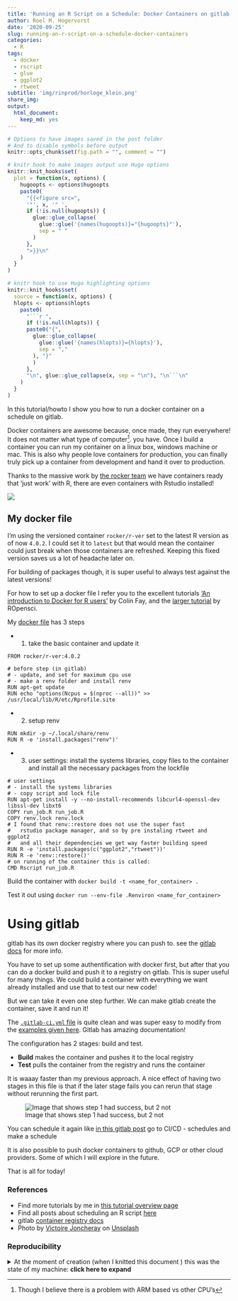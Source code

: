 ```yaml
---
title: 'Running an R Script on a Schedule: Docker Containers on gitlab'
author: Roel M. Hogervorst
date: '2020-09-25'
slug: running-an-r-script-on-a-schedule-docker-containers
categories:
  - R
tags:
  - docker
  - rscript
  - glue
  - ggplot2
  - rtweet
subtitle: 'img/rinprod/horloge_klein.png'
share_img: 
output:
  html_document:
    keep_md: yes
---
```


<!-- useful settings for rmarkdown-->

```r
# Options to have images saved in the post folder
# And to disable symbols before output
knitr::opts_chunk$set(fig.path = "", comment = "")

# knitr hook to make images output use Hugo options
knitr::knit_hooks$set(
  plot = function(x, options) {
    hugoopts <- options$hugoopts
    paste0(
      "{{<figure src=",
      '"', x, '" ',
      if (!is.null(hugoopts)) {
        glue::glue_collapse(
          glue::glue('{names(hugoopts)}="{hugoopts}"'),
          sep = " "
        )
      },
      ">}}\n"
    )
  }
)

# knitr hook to use Hugo highlighting options
knitr::knit_hooks$set(
  source = function(x, options) {
  hlopts <- options$hlopts
    paste0(
      "```r ",
      if (!is.null(hlopts)) {
      paste0("{",
        glue::glue_collapse(
          glue::glue('{names(hlopts)}={hlopts}'),
          sep = ","
        ), "}"
        )
      },
      "\n", glue::glue_collapse(x, sep = "\n"), "\n```\n"
    )
  }
)
```
<!-- content -->
In this tutorial/howto I show you how to run a docker container on a schedule on gitlab. 

Docker containers are awesome because, once made, they run everywhere! It does not matter what type of computer^[Though I believe there is a problem with ARM based vs other CPU's]. you have. Once I build a container you can run my container on a linux box, windows machine or mac. This is also why people love containers for production, you can finally truly pick up a container from development and hand it over to production. 

Thanks to the massive work by [the rocker team](https://github.com/rocker-org/rocker)
we have containers ready that 'just work' with R, there are
even containers with Rstudio installed! 

![](victoire-joncheray-XsP7GCLMWjM-unsplash.jpg)

## My docker file
I'm using the versioned container `rocker/r-ver` set to
the latest R version as of now `4.0.2`. I could set it to
`latest` but that would mean the container could just break when
those containers are refreshed. Keeping this fixed version 
saves us a lot of headache later on. 

For building of packages though, it is super useful to always test against the latest versions!

For how to set up a docker file I refer you to the excellent tutorials ['An introduction to Docker for R users'](https://colinfay.me/docker-r-reproducibility/) by Colin Fay, and the [larger tutorial](https://ropenscilabs.github.io/r-docker-tutorial/) by ROpensci. 

My [docker file](https://github.com/RMHogervorst/invertedushape/blob/main/Dockerfile) has 3 steps

- 1. take the basic container and update it

```
FROM rocker/r-ver:4.0.2

# before step (in gitlab)
# - update, and set for maximum cpu use
# - make a renv folder and install renv
RUN apt-get update
RUN echo "options(Ncpus = $(nproc --all))" >> /usr/local/lib/R/etc/Rprofile.site
```
- 2. setup renv

```
RUN mkdir -p ~/.local/share/renv
RUN R -e 'install.packages("renv")'
```

- 3. user settings: install the systems libraries, copy files to the container and install all the necessary packages from the lockfile

```
# user settings
# - install the systems libraries
# - copy script and lock file
RUN apt-get install -y --no-install-recommends libcurl4-openssl-dev libssl-dev libxt6
COPY run_job.R run_job.R
COPY renv.lock renv.lock
# I found that renv::restore does not use the super fast
#   rstudio package manager, and so by pre instaling rtweet and ggplot2
#   and all their dependencies we get way faster building speed
RUN R -e 'install.packages(c("ggplot2","rtweet"))'
RUN R -e 'renv::restore()'
# on running of the container this is called:
CMD Rscript run_job.R
```

Build the container with `docker build -t <name_for_container> .`

Test it out using `docker run --env-file .Renviron <name_for_container>`

# Using gitlab 
gitlab has its own docker registry where you can push to.
see the [gitlab docs](https://gitlab.com/help/user/packages/container_registry/index) for more info.

You have to set up some authentification with docker first,
but after that you can do a docker build and push it to a registry on gitlab. This is super useful for many things. We could build a container with everything we want already installed and use that to test our new code! 

But we can take it even one step further. We can make gitlab create the container, save it and run it!

The [`.gitlab-ci.yml` file](https://gitlab.com/rmhogervorst/dockerized_script/-/blob/main/.gitlab-ci.yml) is quite clean and was super easy 
to modify from the [examples given here](https://gitlab.com/help/user/packages/container_registry/index#container-registry-examples-with-gitlab-cicd). Gitlab has amazing documentation!

The configuration has 2 stages: build and test.

- **Build** makes the container and pushes it to the local registry
- **Test** pulls the container from the registry and runs the container

It is waaay faster than my previous approach.
A nice effect of having two stages in this file is that if the later stage fails you can rerun that stage without rerunning the first part.

![Image that shows step 1 had success, but 2 not](step_1_succes.png)



You can schedule it again like [in this gitlab post](http://localhost:1313/blog/2020/09/24/running-an-r-script-on-a-schedule-gitlab/) go to CI/CD - schedules and make a schedule


It is also possible to push docker containers to github, GCP or other cloud providers. Some of which I will explore in the future. 

That is all for today!


### References
- Find more tutorials by me in [this tutorial overview page](https://blog.rmhogervorst.nl//tags/tutorial/)
- Find all posts about scheduling an R script [here](https://blog.rmhogervorst.nl/tags/scheduling/)
- gitlab [container registry docs](https://gitlab.com/help/user/packages/container_registry/index)
- <span>Photo by <a href="https://unsplash.com/@victoire_jonch?utm_source=unsplash&amp;utm_medium=referral&amp;utm_content=creditCopyText">Victoire Joncheray</a> on <a href="https://unsplash.com/s/photos/container?utm_source=unsplash&amp;utm_medium=referral&amp;utm_content=creditCopyText">Unsplash</a></span>

### Reproducibility
<details>
<summary> At the moment of creation (when I knitted this document ) this was the state of my machine: **click here to expand** </summary>

```r
sessioninfo::session_info()
```

</details>
